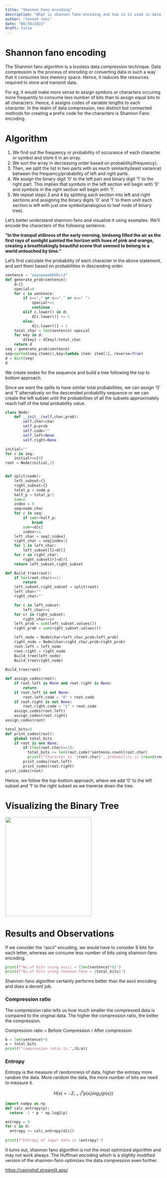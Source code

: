 ```yaml
---
title: "Shannon Fano encoding"
description: "What is shannon fano encoding and how is it used in data compression."
author: "Vannsh Jani"
date: "08/30/2023"
draft: false
---
```


# Shannon fano encoding

The Shannon fano algorithm is a lossless data compression technique. Data compression is the process of encoding or converting data in such a way that it consumes less memory space. Hence, it reduces the resources required to store and transmit data.

For eg, it would make more sense to assign symbols or characters occuring more frequently to consume less number of bits than to assign equal bits to all characters. Hence, it assigns codes of variable lengths to each character. In the realm of data compression, two distinct but connected methods for creating a prefix code for the characters is Shannon Fano encoding.

# Algorithm

1.  We find out the frequency or probability of occurance of each character or symbol and store it in an array.
2.  We sort the array in decreasing order based on probability(frequency).
3.  Then, we split the list in two parts with as much similarity(least variance) between the frequency/probability of left and right parts.
4.  We assign the binary digit '0' to the left part and binary digit '1' to the right part. This implies that symbols in the left section will begin with '0' and symbols in the right section will begin with '1'.
5.  We repeat steps 3 and 4 by splitting each section into left and right sections and assigning the binary digits '0' and '1' to them unitl each section is left with just one symbol(analogous to leaf node of binary tree).

Let's better understand shannon-fano and visualize it using examples. We'll encode the characters of the following sentence.

**"In the tranquil stillness of the early morning, birdsong filled the air as the first rays of sunlight painted the horizon with hues of pink and orange, creating a breathtakingly beautiful scene that seemed to belong to a world untouched by time."**

Let's first calculate the probability of each character in the above statement, and sort them based on probabilities in descending order.

```python
sentence = "aaaaaaaabbbbccd"
def generate_prob(sentence):
    d={}
    special=0
    for c in sentence:
        if c=="," or c=="." or c==" ":
            special+=1
            continue
        elif c.lower() in d:
            d[c.lower()] += 1
        else:
            d[c.lower()] = 1
    total_char = len(sentence)-special
    for key in d:
        d[key] = d[key]/total_char
    return d
seq = generate_prob(sentence)
seq=sorted(seq.items(),key=lambda item: item[1], reverse=True)
d = dict(seq)
d

```

We create nodes for the sequence and build a tree following the top to bottom approach.

Since we want the splits to have similar total probabilities, we can assign '0' and '1' alternatively on the descended probability sequence or we can create the left subset until the probabilities of all the subsets approximately reach half of the total probability value.

```python
class Node:
    def __init__(self,char,prob):
        self.char=char
        self.p=prob
        self.code=""
        self.left=None
        self.right=None

initial=""
for c in seq:
    initial+=c[0]
root = Node(initial,1)


def split(node):
    left_subset={}
    right_subset={}
    total_p = node.p
    half_p = total_p/2
    sum=0
    index = 0
    seq=node.char
    for c in seq:
        if sum>=half_p:
            break
        sum+=d[c]
        index+=1
    left_char = seq[:index]
    right_char = seq[index:]
    for l in left_char:
        left_subset[l]=d[l]
    for r in right_char:
        right_subset[r]=d[r]
    return left_subset,right_subset

def Build_tree(root):
    if len(root.char)==1:
        return
    left_subset,right_subset = split(root)
    left_char=""
    right_char=""

    for c in left_subset:
        left_char+=c
    for cr in right_subset:
        right_char+=cr
    left_prob = sum(left_subset.values())
    right_prob = sum(right_subset.values())

    left_node = Node(char=left_char,prob=left_prob)
    right_node = Node(char=right_char,prob=right_prob)
    root.left = left_node
    root.right = right_node
    Build_tree(left_node)
    Build_tree(right_node)
    
Build_tree(root)

def assign_codes(root):
    if root.left is None and root.right is None:
        return
    if root.left is not None:
        root.left.code = "0" + root.code
    if root.right is not None:
        root.right.code = "1" + root.code
    assign_codes(root.left)
    assign_codes(root.right)
assign_codes(root)

total_bits=0
def print_codes(root):
    global total_bits
    if root is not None:
        if (len(root.char)==1):
          total_bits += len(root.code)*sentence.count(root.char)
          print(f"Character is '{root.char}', probability is {round(root.p,4)} and code is {root.code}")
        print_codes(root.left)
        print_codes(root.right)
print_codes(root)
```

Hence, we follow the top-bottom approach, where we add '0' to the left subset and '1' to the right subset as we traverse down the tree.

# Visualizing the Binary Tree

![](images/sf-01.png){fig-align="center" width="278" height="319"}

# Results and Observations

If we consider the "ascii" encoding, we would have to consider 8 bits for each letter, whereas we consume less number of bits using shannon-fano encoding.

```python
print(f"No.of bits using ascii = {len(sentence)*8}")
print(f"No.of bits using shannon-fano = {total_bits}")
```

Shannon-fano algorithm certainly performs better than the ascii encoding and does a decent job.

### Compression ratio

The compression ratio tells us how much smaller the compressed data is compared to the original data. The higher the compression ratio, the better the compression.

Compression ratio = Before Compression / After compression

```python
b = len(sentence)*8
a = total_bits
print(f"compression ratio is,",(b/a))
```

### Entropy

Entropy is the measure of randomness of data, higher the entropy more random the data. More random the data, the more number of bits we need to measure it.

$$
H(x) = -\Sigma_{i=1}^n p(x_i)log_2(p(x_i))
$$

```python
import numpy as np
def calc_entropy(p):
  return -1 * p * np.log2(p)

entropy = 0
for c in d:
  entropy += calc_entropy(d[c])
  
print(f"Entropy of input data is {entropy}")
```

It turns out, shannon fano algorithm is not the most optimized algorithm and may not work always. The Huffman encoding which is a slightly modified version of the shannon-fano optimizes the data compression even further.

<https://vannshsf.streamlit.app/>
